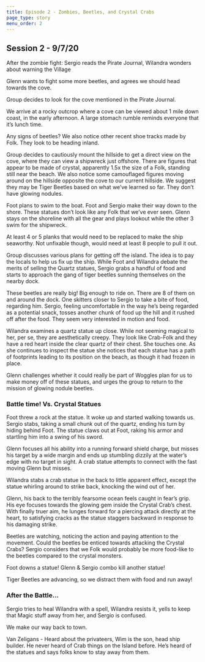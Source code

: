 ```yaml
---
title: Episode 2 - Zombies, Beetles, and Crystal Crabs
page_type: story
menu_order: 2
---
```


## Session 2 - 9/7/20

After the zombie fight: Sergio reads the Pirate Journal, Wilandra wonders about warning the Village

Glenn wants to fight some more beetles, and agrees we should head towards the cove.

Group decides to look for the cove mentioned in the Pirate Journal.

We arrive at a rocky outcrop where a cove can be viewed about 1 mile down coast, in the early afternoon. A large stomach rumble reminds everyone that it’s lunch time.

Any signs of beetles? We also notice other recent shoe tracks made by Folk. They look to be heading inland.

Group decides to cautiously mount the hillside to get a direct view on the cove, where they can view a shipwreck just offshore. There are figures that appear to be made of crystal, apparently 1.5x the size of a Folk, standing still near the beach. We also notice some camouflaged figures moving around on the hillside opposite the cove to our current hillside. We suggest they may be Tiger Beetles based on what we’ve learned so far. They don’t have glowing nodules.

Foot plans to swim to the boat. Foot and Sergio make their way down to the shore. These statues don’t look like any Folk that we’ve ever seen. Glenn stays on the shoreline with all the gear and plays lookout while the other 3 swim for the shipwreck.

At least 4 or 5 planks that would need to be replaced to make the ship seaworthy. Not unfixable though, would need at least 8 people to pull it out.

Group discusses various plans for getting off the island. The idea is to pay the locals to help us fix up the ship. While Foot and Wilandra debate the merits of selling the Quartz statues, Sergio grabs a handful of food and starts to approach the gang of tiger beetles sunning themselves on the nearby dock.

These beetles are really big! Big enough to ride on. There are 8 of them on and around the dock. One skitters closer to Sergio to take a bite of food, regarding him. Sergio, feeling uncomfortable in the way he’s being regarded as a potential snack, tosses another chunk of food up the hill and it rushed off after the food. They seem very interested in motion and food.

Wilandra examines a quartz statue up close. While not seeming magical to her, per se, they are aesthetically creepy. They look like Crab-Folk and they have a red heart inside the clear quartz of their chest. She touches one. As she continues to inspect the statue she notices that each statue has a path of footprints leading to its position on the beach, as though it had frozen in place.

Glenn challenges whether it could really be part of Woggles plan for us to make money off of these statues, and urges the group to return to the mission of glowing nodule beetles.

### Battle time! Vs. Crystal Statues

Foot threw a rock at the statue. It woke up and started walking towards us. Sergio stabs, taking a small chunk out of the quartz, ending his turn by hiding behind Foot. The statue claws out at Foot, raking his armor and startling him into a swing of his sword.

Glenn focuses all his ability into a running forward shield charge, but misses his target by a wide margin and ends up stumbling dizzily at the water’s edge with no target in sight. A crab statue attempts to connect with the fast moving Glenn but misses.

Wilandra stabs a crab statue in the back to little apparent effect, except the statue whirling around to strike back, knocking the wind out of her.

Glenn, his back to the terribly fearsome ocean feels caught in fear’s grip. His eye focuses towards the glowing gem inside the Crystal Crab’s chest. With finally truer aim, he lunges forward for a piercing attack directly at the heart, to satisfying cracks as the statue staggers backward in response to his damaging strike.

Beetles are watching, noticing the action and paying attention to the movement. Could the beetles be enticed towards attacking the Crystal Crabs? Sergio considers that we Folk would probably be more food-like to the beetles compared to the crystal monsters.

Foot downs a statue! Glenn & Sergio combo kill another statue!

Tiger Beetles are advancing, so we distract them with food and run away!

### After the Battle…

Sergio tries to heal Wilandra with a spell, Wilandra resists it, yells to keep that Magic stuff away from her, and Sergio is confused.

We make our way back to town.

Van Zeligans - Heard about the privateers, Wim is the son, head ship builder. He never heard of Crab things on the Island before. He’s heard of the statues and says folks know to stay away from them.
